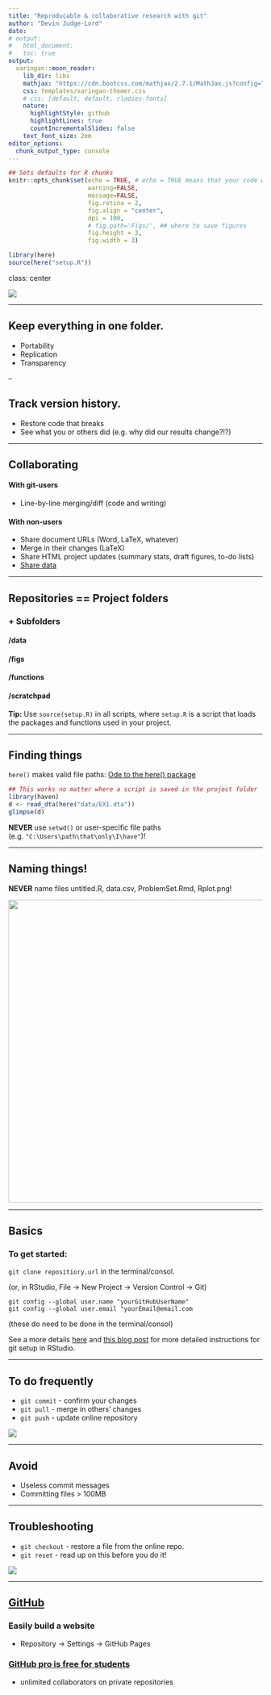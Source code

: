 ```yaml
---
title: "Reproducable & collaborative research with git"
author: "Devin Judge-Lord"
date: 
# output: 
#   html_document:
#   toc: true
output:
  xaringan::moon_reader:
    lib_dir: libs
    mathjax: "https://cdn.bootcss.com/mathjax/2.7.1/MathJax.js?config=TeX-AMS_HTML"
    css: templates/xaringan-themer.css
    # css: [default, default, rladies-fonts]
    nature:
      highlightStyle: github
      highlightLines: true
      countIncrementalSlides: false
    text_font_size: 2em
editor_options: 
  chunk_output_type: console
---
```


```r
## Sets defaults for R chunks
knitr::opts_chunk$set(echo = TRUE, # echo = TRUE means that your code will show
                      warning=FALSE,
                      message=FALSE,
                      fig.retina = 2,
                      fig.align = "center", 
                      dpi = 100,
                      # fig.path='Figs/', ## where to save figures
                      fig.height = 3,
                      fig.width = 3)

library(here)
source(here("setup.R"))
```
class: center

![](Figs/git-fire.png)

---

## Keep everything in one folder.
- Portability
- Replication
- Transparency

--

## Track version history.
- Restore code that breaks
- See what you or others did (e.g. why did our results change?!?)

---

## Collaborating 

#### With git-users 
- Line-by-line merging/diff (code and writing)

#### With non-users 
- Share document URLs (Word, LaTeX, whatever)
- Merge in their changes (LaTeX)
- Share HTML project updates (summary stats, draft figures, to-do lists)
- [Share data](https://github.com/jtleek/datasharing)

---

## Repositories == Project folders

### + Subfolders
#### /data
#### /figs
#### /functions
#### /scratchpad

**Tip:** Use `source(setup.R)` in all scripts, where `setup.R` is a script that loads the packages and functions used in your project.

---

## Finding things
`here()` makes valid file paths: [Ode to the here() package](https://github.com/jennybc/here_here) 

```r
## This works no matter where a script is saved in the project folder
library(haven)
d <- read_dta(here("data/EX1.dta"))
glimpse(d)
```

**NEVER** use `setwd()` or user-specific file paths (e.g. `"C:\Users\path\that\only\I\have"`)!

---

## Naming things!

**NEVER** name files untitled.R, data.csv, ProblemSet.Rmd, Rplot.png!

<img height="600px" src="Figs/naming-animals.png">

---

## Basics 

### To get started:
`git clone repositiory.url` in the terminal/consol.

(or, in RStudio, File -> New Project -> Version Control -> Git)

```{}
git config --global user.name "yourGitHubUserName"
git config --global user.email "yourEmail@email.com
```

(these do need to be done in the terminal/consol)

See a more details [here](http://r-pkgs.had.co.nz/git.html) and [this blog post](https://www.r-bloggers.com/rstudio-and-github/) for more detailed instructions for git setup in RStudio.

---

## To do frequently
- `git commit` - confirm your changes
- `git pull` - merge in others' changes
- `git push` - update online repository

![](https://imgs.xkcd.com/comics/git_commit.png)


---

## Avoid
- Useless commit messages
- Committing files > 100MB

---

## Troubleshooting
- `git checkout` - restore a file from the online repo.
- `git reset` - read up on this before you do it! 


![](https://imgs.xkcd.com/comics/git.png)


---

## [GitHub](https://GitHub.com)
### Easily build a website
- Repository -> Settings -> GitHub Pages

### [GitHub pro is free for students](https://education.github.com/pack)
- unlimited collaborators on private repositories
